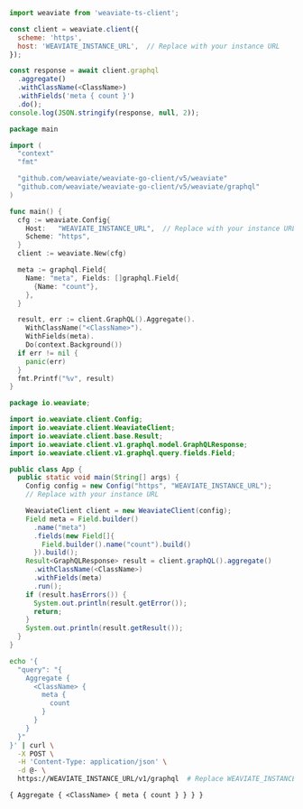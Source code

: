 

<Tabs groupId="languages">
<TabItem value="py" label="Python">
  <FilteredTextBlock
    text={PyCode}
    startMarker="START GraphQLMetaCount"
    endMarker="END GraphQLMetaCount"
    language="py"
  />
</TabItem>
<TabItem value="js" label="JS/TS Client v2">

```js
import weaviate from 'weaviate-ts-client';

const client = weaviate.client({
  scheme: 'https',
  host: 'WEAVIATE_INSTANCE_URL',  // Replace with your instance URL
});

const response = await client.graphql
  .aggregate()
  .withClassName(<ClassName>)
  .withFields('meta { count }')
  .do();
console.log(JSON.stringify(response, null, 2));
```

</TabItem>
<TabItem value="go" label="Go">

```go
package main

import (
  "context"
  "fmt"

  "github.com/weaviate/weaviate-go-client/v5/weaviate"
  "github.com/weaviate/weaviate-go-client/v5/weaviate/graphql"
)

func main() {
  cfg := weaviate.Config{
    Host:   "WEAVIATE_INSTANCE_URL",  // Replace with your instance URL
    Scheme: "https",
  }
  client := weaviate.New(cfg)

  meta := graphql.Field{
    Name: "meta", Fields: []graphql.Field{
      {Name: "count"},
    },
  }

  result, err := client.GraphQL().Aggregate().
    WithClassName("<ClassName>").
    WithFields(meta).
    Do(context.Background())
  if err != nil {
    panic(err)
  }
  fmt.Printf("%v", result)
}
```

</TabItem>
<TabItem value="java" label="Java">

```java
package io.weaviate;

import io.weaviate.client.Config;
import io.weaviate.client.WeaviateClient;
import io.weaviate.client.base.Result;
import io.weaviate.client.v1.graphql.model.GraphQLResponse;
import io.weaviate.client.v1.graphql.query.fields.Field;

public class App {
  public static void main(String[] args) {
    Config config = new Config("https", "WEAVIATE_INSTANCE_URL");
    // Replace with your instance URL

    WeaviateClient client = new WeaviateClient(config);
    Field meta = Field.builder()
      .name("meta")
      .fields(new Field[]{
        Field.builder().name("count").build()
      }).build();
    Result<GraphQLResponse> result = client.graphQL().aggregate()
      .withClassName(<ClassName>)
      .withFields(meta)
      .run();
    if (result.hasErrors()) {
      System.out.println(result.getError());
      return;
    }
    System.out.println(result.getResult());
  }
}
```

</TabItem>
<TabItem value="curl" label="Curl">

```bash
echo '{
  "query": "{
    Aggregate {
      <ClassName> {
        meta {
          count
        }
      }
    }
  }"
}' | curl \
  -X POST \
  -H 'Content-Type: application/json' \
  -d @- \
  https://WEAVIATE_INSTANCE_URL/v1/graphql  # Replace WEAVIATE_INSTANCE_URL with your instance URL
```

</TabItem>
<TabItem value="graphql" label="GraphQL">

```graphql
{ Aggregate { <ClassName> { meta { count } } } }
```

</TabItem>
</Tabs>
